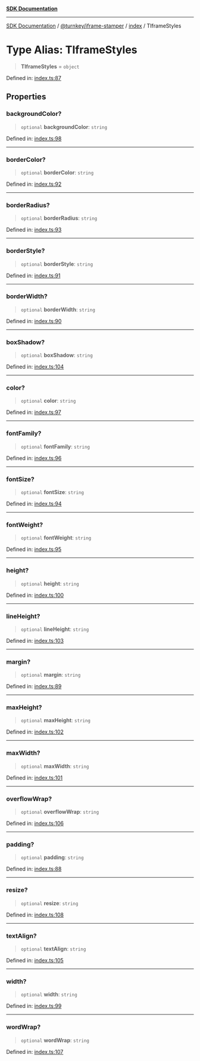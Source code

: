 [**SDK Documentation**](../../../../README.mdx)

***

[SDK Documentation](../../../../packages.mdx) / [@turnkey/iframe-stamper](../../README.mdx) / [index](../README.mdx) / TIframeStyles

# Type Alias: TIframeStyles

> **TIframeStyles** = `object`

Defined in: [index.ts:87](https://github.com/tkhq/sdk/blob/3a88af7d1d927c6022706911d6af0f92f1440e00/packages/iframe-stamper/src/index.ts#L87)

## Properties

### backgroundColor?

> `optional` **backgroundColor**: `string`

Defined in: [index.ts:98](https://github.com/tkhq/sdk/blob/3a88af7d1d927c6022706911d6af0f92f1440e00/packages/iframe-stamper/src/index.ts#L98)

***

### borderColor?

> `optional` **borderColor**: `string`

Defined in: [index.ts:92](https://github.com/tkhq/sdk/blob/3a88af7d1d927c6022706911d6af0f92f1440e00/packages/iframe-stamper/src/index.ts#L92)

***

### borderRadius?

> `optional` **borderRadius**: `string`

Defined in: [index.ts:93](https://github.com/tkhq/sdk/blob/3a88af7d1d927c6022706911d6af0f92f1440e00/packages/iframe-stamper/src/index.ts#L93)

***

### borderStyle?

> `optional` **borderStyle**: `string`

Defined in: [index.ts:91](https://github.com/tkhq/sdk/blob/3a88af7d1d927c6022706911d6af0f92f1440e00/packages/iframe-stamper/src/index.ts#L91)

***

### borderWidth?

> `optional` **borderWidth**: `string`

Defined in: [index.ts:90](https://github.com/tkhq/sdk/blob/3a88af7d1d927c6022706911d6af0f92f1440e00/packages/iframe-stamper/src/index.ts#L90)

***

### boxShadow?

> `optional` **boxShadow**: `string`

Defined in: [index.ts:104](https://github.com/tkhq/sdk/blob/3a88af7d1d927c6022706911d6af0f92f1440e00/packages/iframe-stamper/src/index.ts#L104)

***

### color?

> `optional` **color**: `string`

Defined in: [index.ts:97](https://github.com/tkhq/sdk/blob/3a88af7d1d927c6022706911d6af0f92f1440e00/packages/iframe-stamper/src/index.ts#L97)

***

### fontFamily?

> `optional` **fontFamily**: `string`

Defined in: [index.ts:96](https://github.com/tkhq/sdk/blob/3a88af7d1d927c6022706911d6af0f92f1440e00/packages/iframe-stamper/src/index.ts#L96)

***

### fontSize?

> `optional` **fontSize**: `string`

Defined in: [index.ts:94](https://github.com/tkhq/sdk/blob/3a88af7d1d927c6022706911d6af0f92f1440e00/packages/iframe-stamper/src/index.ts#L94)

***

### fontWeight?

> `optional` **fontWeight**: `string`

Defined in: [index.ts:95](https://github.com/tkhq/sdk/blob/3a88af7d1d927c6022706911d6af0f92f1440e00/packages/iframe-stamper/src/index.ts#L95)

***

### height?

> `optional` **height**: `string`

Defined in: [index.ts:100](https://github.com/tkhq/sdk/blob/3a88af7d1d927c6022706911d6af0f92f1440e00/packages/iframe-stamper/src/index.ts#L100)

***

### lineHeight?

> `optional` **lineHeight**: `string`

Defined in: [index.ts:103](https://github.com/tkhq/sdk/blob/3a88af7d1d927c6022706911d6af0f92f1440e00/packages/iframe-stamper/src/index.ts#L103)

***

### margin?

> `optional` **margin**: `string`

Defined in: [index.ts:89](https://github.com/tkhq/sdk/blob/3a88af7d1d927c6022706911d6af0f92f1440e00/packages/iframe-stamper/src/index.ts#L89)

***

### maxHeight?

> `optional` **maxHeight**: `string`

Defined in: [index.ts:102](https://github.com/tkhq/sdk/blob/3a88af7d1d927c6022706911d6af0f92f1440e00/packages/iframe-stamper/src/index.ts#L102)

***

### maxWidth?

> `optional` **maxWidth**: `string`

Defined in: [index.ts:101](https://github.com/tkhq/sdk/blob/3a88af7d1d927c6022706911d6af0f92f1440e00/packages/iframe-stamper/src/index.ts#L101)

***

### overflowWrap?

> `optional` **overflowWrap**: `string`

Defined in: [index.ts:106](https://github.com/tkhq/sdk/blob/3a88af7d1d927c6022706911d6af0f92f1440e00/packages/iframe-stamper/src/index.ts#L106)

***

### padding?

> `optional` **padding**: `string`

Defined in: [index.ts:88](https://github.com/tkhq/sdk/blob/3a88af7d1d927c6022706911d6af0f92f1440e00/packages/iframe-stamper/src/index.ts#L88)

***

### resize?

> `optional` **resize**: `string`

Defined in: [index.ts:108](https://github.com/tkhq/sdk/blob/3a88af7d1d927c6022706911d6af0f92f1440e00/packages/iframe-stamper/src/index.ts#L108)

***

### textAlign?

> `optional` **textAlign**: `string`

Defined in: [index.ts:105](https://github.com/tkhq/sdk/blob/3a88af7d1d927c6022706911d6af0f92f1440e00/packages/iframe-stamper/src/index.ts#L105)

***

### width?

> `optional` **width**: `string`

Defined in: [index.ts:99](https://github.com/tkhq/sdk/blob/3a88af7d1d927c6022706911d6af0f92f1440e00/packages/iframe-stamper/src/index.ts#L99)

***

### wordWrap?

> `optional` **wordWrap**: `string`

Defined in: [index.ts:107](https://github.com/tkhq/sdk/blob/3a88af7d1d927c6022706911d6af0f92f1440e00/packages/iframe-stamper/src/index.ts#L107)

